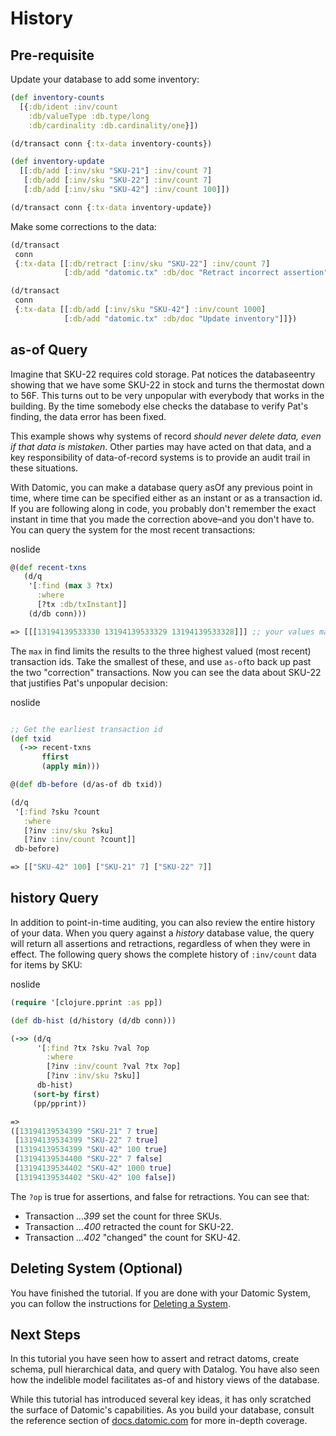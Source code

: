 History
=======

Pre-requisite
-------------

Update your database to add some inventory:

```clojure
(def inventory-counts
  [{:db/ident :inv/count
    :db/valueType :db.type/long
    :db/cardinality :db.cardinality/one}])

(d/transact conn {:tx-data inventory-counts})

(def inventory-update
  [[:db/add [:inv/sku "SKU-21"] :inv/count 7]
   [:db/add [:inv/sku "SKU-22"] :inv/count 7]
   [:db/add [:inv/sku "SKU-42"] :inv/count 100]])

(d/transact conn {:tx-data inventory-update})
```



Make some corrections to the data:

```clojure
(d/transact
 conn
 {:tx-data [[:db/retract [:inv/sku "SKU-22"] :inv/count 7]
            [:db/add "datomic.tx" :db/doc "Retract incorrect assertion"]]})

(d/transact
 conn
 {:tx-data [[:db/add [:inv/sku "SKU-42"] :inv/count 1000]
            [:db/add "datomic.tx" :db/doc "Update inventory"]]})
```







as-of Query
-----------

Imagine that SKU-22 requires cold storage. Pat notices the databaseentry showing that we have some SKU-22 in stock and turns the thermostat down to 56F. This turns out to be very unpopular with everybody that works in the building. By the time somebody else checks the database to verify Pat's finding, the data error has been fixed.

This example shows why systems of record *should never delete data, even if that data is mistaken*. Other parties may have acted on that data, and a key responsibility of data-of-record systems is to provide an audit trail in these situations.

With Datomic, you can make a database query asOf any previous point in time, where time can be specified either as an instant or as a transaction id. If you are following along in code, you probably don't remember the exact instant in time that you made the correction above–and you don't have to. You can query the system for the most recent transactions:

noslide

```clojure
@(def recent-txns
   (d/q
    '[:find (max 3 ?tx)
      :where
      [?tx :db/txInstant]]
    (d/db conn)))
```



```clojure
=> [[[13194139533330 13194139533329 13194139533328]]] ;; your values may differ
```



The `max` in find limits the results to the three highest valued (most recent) transaction ids. Take the smallest of these, and use `as-of`to back up past the two "correction" transactions. Now you can see the data about SKU-22 that justifies Pat's unpopular decision:

noslide

```clojure

;; Get the earliest transaction id
(def txid
  (->> recent-txns
       ffirst
       (apply min)))

@(def db-before (d/as-of db txid))

(d/q
 '[:find ?sku ?count
   :where
   [?inv :inv/sku ?sku]
   [?inv :inv/count ?count]]
 db-before)
```



```clojure
=> [["SKU-42" 100] ["SKU-21" 7] ["SKU-22" 7]]
```







history Query
-------------

In addition to point-in-time auditing, you can also review the entire history of your data. When you query against a *history* database value, the query will return all assertions and retractions, regardless of when they were in effect. The following query shows the complete history of `:inv/count` data for items by SKU:

noslide

```clojure
(require '[clojure.pprint :as pp])

(def db-hist (d/history (d/db conn)))

(->> (d/q
      '[:find ?tx ?sku ?val ?op
        :where
        [?inv :inv/count ?val ?tx ?op]
        [?inv :inv/sku ?sku]]
      db-hist)
     (sort-by first)
     (pp/pprint))
```



```clojure
=>
([13194139534399 "SKU-21" 7 true]
 [13194139534399 "SKU-22" 7 true]
 [13194139534399 "SKU-42" 100 true]
 [13194139534400 "SKU-22" 7 false]
 [13194139534402 "SKU-42" 1000 true]
 [13194139534402 "SKU-42" 100 false])
```



The `?op` is true for assertions, and false for retractions. You can see that:

- Transaction *…399* set the count for three SKUs.
- Transaction *…400* retracted the count for SKU-22.
- Transaction *…402* "changed" the count for SKU-42.





Deleting System (Optional)
--------------------------

You have finished the tutorial. If you are done with your Datomic System, you can follow the instructions for [Deleting a System](../operation/deleting.html).





Next Steps
----------

In this tutorial you have seen how to assert and retract datoms, create schema, pull hierarchical data, and query with Datalog. You have also seen how the indelible model facilitates as-of and history views of the database.

While this tutorial has introduced several key ideas, it has only scratched the surface of Datomic's capabilities. As you build your database, consult the reference section of [docs.datomic.com](http://docs.datomic.com/cloud/index.html) for more in-depth coverage.